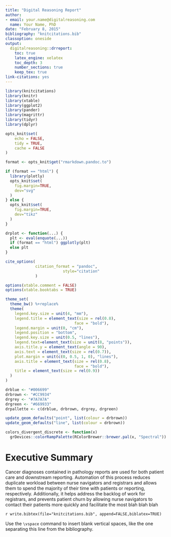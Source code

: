 ```yaml
---
title: "Digital Reasoning Report"
author:
- email: your.name@digitalreasoning.com
  name: Your Name, PhD
date: "February 8, 2015"
bibliography: "knitcitations.bib"
classoption: oneside
output: 
  digitalreasoning::drreport:
    toc: true
    latex_engine: xelatex
    toc_depth: 3
    number_sections: true
    keep_tex: true
link-citations: yes
---
```

```r
library(knitcitations)
library(knitr)
library(xtable)
library(ggplot2)
library(pander)
library(magrittr)
library(tidyr)
library(dplyr)

opts_knit$set(
    echo = FALSE,
    tidy = TRUE,
    cache = FALSE
)

format <- opts_knit$get("rmarkdown.pandoc.to")

if (format == "html") {
  library(plotly)
  opts_knit$set(
    fig.margin=TRUE,
    dev="svg"
  )  
} else {
  opts_knit$set(
    fig.margin=TRUE,
    dev="tikz"
  )
}

drplot <- function(...) {
  plt <- eval(enquote(...))
  if (format == "html") ggplotly(plt)
  else plt
}

cite_options(
             citation_format = "pandoc",
						 style="citation"
             )

options(xtable.comment = FALSE)
options(xtable.booktabs = TRUE)

theme_set(
  theme_bw() %+replace%
  theme(
    legend.key.size = unit(4, "mm"), 
    legend.title = element_text(size = rel(0.8),
                              face = "bold"),
    legend.margin = unit(0, "cm"),
    legend.position = "bottom",
    legend.key.size = unit(0.5, "lines"),
    legend.text=element_text(size = unit(8, "points")), 
    axis.title.y = element_text(angle = 90),
    axis.text = element_text(size = rel(0.7)),
    plot.margin = unit(c(0, 0.5, 1, 0), "lines"), 
    axis.title = element_text(size = rel(0.8),
                              face = "bold"),
    title = element_text(size = rel(0.9))
  ) 
)

drblue <- "#006699"
drbrown <- "#CC9934"
drgrey <- "#7A7A7A"
drgreen <- "#669933"
drpallette <- c(drblue, drbrown, drgrey, drgreen)

update_geom_defaults("point", list(colour = drbrown))
update_geom_defaults("line", list(colour = drbrown))

colors_divergent_discrete <- function(x) 
  grDevices::colorRampPalette(RColorBrewer::brewer.pal(x, "Spectral"))
```

# Executive Summary 

Cancer diagnoses contained in pathology reports are used for both patient care and downstream reporting.  Automation of this process reduces duplicate workload between nurse navigators and registrars and allows them to spend the majority of their time with patients or reporting, respectively.  Additionally, it helps address the backlog of work for registrars, and prevents patient churn by allowing nurse navigators to contact their patients more quickly and facilitate the most blah blah blah

\clearpage

\phantomsection
\addcontentsline{toc}{section}{Bibliography}
\section*{Bibliography}
 
`r write.bibtex(file="knitcitations.bib", append=FALSE,biblatex=TRUE)`

Use the `\vspace` command to insert blank vertical spaces, like the one separating this line from the bibliography. 

\vspace{10mm}



